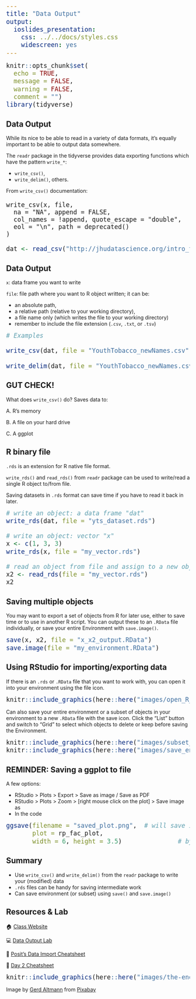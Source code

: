 ```yaml
---
title: "Data Output"
output:
  ioslides_presentation:
    css: ../../docs/styles.css
    widescreen: yes
---
```


```r
knitr::opts_chunk$set(
  echo = TRUE,
  message = FALSE,
  warning = FALSE,
  comment = "")
library(tidyverse)
```

<style type="text/css">
pre { /* Code block - slightly smaller in this lecture */
    font-size: 20px;
}
</style>


## Data Output {.smaller}

While its nice to be able to read in a variety of data formats, it's equally important to be able to output data somewhere.

The `readr` package in the tidyverse provides data exporting functions which have the pattern `write_*`: 

- `write_csv()`, 
- `write_delim()`, others. 

From `write_csv()` documentation:  

```
write_csv(x, file, 
  na = "NA", append = FALSE, 
  col_names = !append, quote_escape = "double",
  eol = "\n", path = deprecated()
)
```

```r
dat <- read_csv("http://jhudatascience.org/intro_to_r/data/Youth_Tobacco_Survey_YTS_Data.csv")
```

## Data Output

`x`: data frame you want to write

`file`:  file path where you want to R object written; it can be: 

* an absolute path, 
* a relative path (relative to your working directory), 
* a file name only (which writes the file to your working directory)
* remember to include the file extension (`.csv `, `.txt`, or `.tsv`)

```r
# Examples

write_csv(dat, file = "YouthTobacco_newNames.csv")

write_delim(dat, file = "YouthTobacco_newNames.csv", delim = ",")
```

## GUT CHECK!

What does `write_csv()` do? Saves data to:

A. R's memory

B. A file on your hard drive

C. A ggplot

## R binary file

`.rds` is an extension for R native file format.

`write_rds()` and `read_rds()` from `readr` package can be used to write/read a single R object to/from file.

Saving datasets in `.rds` format can save time if you have to read it back in later.

```r
# write an object: a data frame "dat"
write_rds(dat, file = "yts_dataset.rds")

# write an object: vector "x"
x <- c(1, 3, 3)
write_rds(x, file = "my_vector.rds")

# read an object from file and assign to a new object named "y"
x2 <- read_rds(file = "my_vector.rds")
x2
```


## Saving multiple objects

You may want to export a set of objects from R for later use, either to save time or to use in another R script. You can output these to an `.RData` file individually, or save your entire Environment with `save.image()`.

```r
save(x, x2, file = "x_x2_output.RData")
save.image(file = "my_environment.RData")
```


## Using RStudio for importing/exporting data {.smaller}

If there is an `.rds` or `.RData` file that you want to work with, you can open it into your environment using the file icon.

```r
knitr::include_graphics(here::here("images/open_R_data_files.png"))
```

Can also save your entire environment or a subset of objects in your environment to a new `.RData` file with the save icon. Click the "List" button and switch to "Grid" to select which objects to delete or keep before saving the Environment.

```r
knitr::include_graphics(here::here("images/subset_objects_in_environment.png"))
knitr::include_graphics(here::here("images/save_environment.png"))
```

## REMINDER: Saving a ggplot to file

A few options:

-   RStudio \> Plots \> Export \> Save as image / Save as PDF
-   RStudio \> Plots \> Zoom \> [right mouse click on the plot] \> Save image as
-   In the code

```r
ggsave(filename = "saved_plot.png",  # will save in working directory
       plot = rp_fac_plot,
       width = 6, height = 3.5)               # by default in inches
```

## Summary

- Use `write_csv()` and `write_delim()` from the `readr` package to write your (modified) data
- `.rds` files can be handy for saving intermediate work
- Can save environment (or subset) using `save()` and `save.image()`

## Resources & Lab {.small}

🏠 [Class Website](https://jhudatascience.org/intro_to_r/)

💻 [Data Output Lab](https://jhudatascience.org/intro_to_r/modules/Data_Output/lab/Data_Output_Lab.Rmd)

📃 [Posit's Data Import Cheatsheet](https://rstudio.github.io/cheatsheets/data-import.pdf)

📃 [Day 2 Cheatsheet](https://jhudatascience.org/intro_to_r/modules/cheatsheets/Day-2.pdf)

```r
knitr::include_graphics(here::here("images/the-end-g23b994289_1280.jpg"))
```

Image by <a href="https://pixabay.com/users/geralt-9301/?utm_source=link-attribution&amp;utm_medium=referral&amp;utm_campaign=image&amp;utm_content=812226">Gerd Altmann</a> from <a href="https://pixabay.com//?utm_source=link-attribution&amp;utm_medium=referral&amp;utm_campaign=image&amp;utm_content=812226">Pixabay</a>

